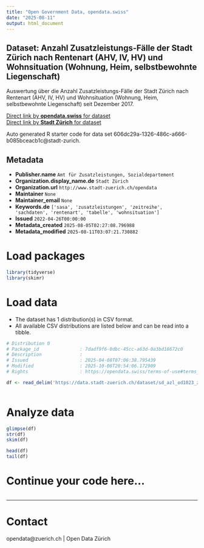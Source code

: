 ```yaml
---
title: "Open Government Data, opendata.swiss"
date: "2025-08-11"
output: html_document
---
```


## Dataset: Anzahl Zusatzleistungs-Fälle der Stadt Zürich nach Rentenart (AHV, IV, HV) und Wohnsituation (Wohnung, Heim, selbstbewohnte Liegenschaft)

Auswertung über die Anzahl Zusatzleistungs-Fälle der Stadt Zürich nach Rentenart (AHV, IV, HV) und Wohnsituation (Wohnung, Heim, selbstbewohnte Liegenschaft) seit Dezember 2017. 


[Direct link by **opendata.swiss** for dataset](https://opendata.swiss/de/dataset/anzahl-zusatzleistungs-falle-der-stadt-zurich-nach-rentenart-ahv-iv-hv-und-wohnsituation-wohnun1)<br>
[Direct link by **Stadt Zürich** for dataset](https://data.stadt-zuerich.ch/dataset/sd_azl_od1023_zlbeziehende_rentenart_wohnart)

Auto generated R starter code for data set 606dc29a-1326-486c-a666-b085bceacb1c@stadt-zurich.

## Metadata

- **Publisher.name** `Amt für Zusatzleistungen, Sozialdepartement`
- **Organization.display_name.de** `Stadt Zürich`
- **Organization.url** `http://www.stadt-zuerich.ch/opendata`
- **Maintainer** `None`
- **Maintainer_email** `None`
- **Keywords.de** `['sasa', 'zusatzleistungen', 'zeitreihe', 'sachdaten', 'rentenart', 'tabelle', 'wohnsituation']`
- **Issued** `2022-04-26T00:00:00`
- **Metadata_created** `2025-08-05T02:27:08.796988`
- **Metadata_modified** `2025-08-11T03:07:21.730882`


# Load packages

```r

library(tidyverse)
library(skimr)

```

# Load data

-   The dataset has 1 distribution(s) in CSV format.
-   All available CSV distributions are listed below and can be read into a tibble.

```r

# Distribution 0
# Package_id               : 7dadf9f6-0dbc-45cc-a63d-0a3bd18672c0
# Description              : 
# Issued                   : 2025-04-08T07:06:38.795439
# Modified                 : 2025-10-08T20:54:06.172909
# Rights                   : https://opendata.swiss/terms-of-use#terms_open

df <- read_delim('https://data.stadt-zuerich.ch/dataset/sd_azl_od1023_zlbeziehende_rentenart_wohnart/download/SOS102OD1023.csv')



```

# Analyze data

```r

glimpse(df)
str(df)
skim(df)

head(df)
tail(df)

```

# Continue your code here...

```r

```

------------------------------------------------------------------------

# Contact

opendata@zuerich.ch | Open Data Zürich
